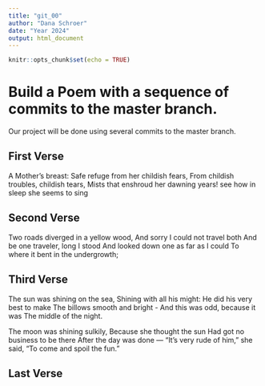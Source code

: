 ```yaml
---
title: "git_00"
author: "Dana Schroer"
date: "Year 2024"
output: html_document
---
```


```r
knitr::opts_chunk$set(echo = TRUE)
```
# Build a Poem with a sequence of commits to the master branch.

Our project will be done using several commits to the master branch.

<!-- Do not modify or change any text in "!--" bracketed areas such as this --- these are instructions to
you, if you change any of this the git program will notice it and compromise your git merging strategy !-->

## First Verse 
<!--Put the first five lines of a poem by Lewis Carrol in this section!-->

A Mother's breast: 
Safe refuge from her childish fears,
From childish troubles, childish tears,
Mists that enshroud her dawning years! 
see how in sleep she seems to sing

## Second Verse
<!--Put the first five lines of a poem by Robert Frost here!-->

Two roads diverged in a yellow wood,
And sorry I could not travel both
And be one traveler, long I stood
And looked down one as far as I could 
To where it bent in the undergrowth;

## Third Verse
<!--Put the first two verses of The Walrus and the Carpenter here!-->

The sun was shining on the sea,
Shining with all his might:
He did his very best to make
The billows smooth and bright -
And this was odd, because it was
The middle of the night.

The moon was shining sulkily,
Because she thought the sun 
Had got no business to be there
After the day was done ---
"It's very rude of him," she said,
"To come and spoil the fun."

## Last Verse
<!--Put a short poem of your choice 8-20 lines,here!-->
